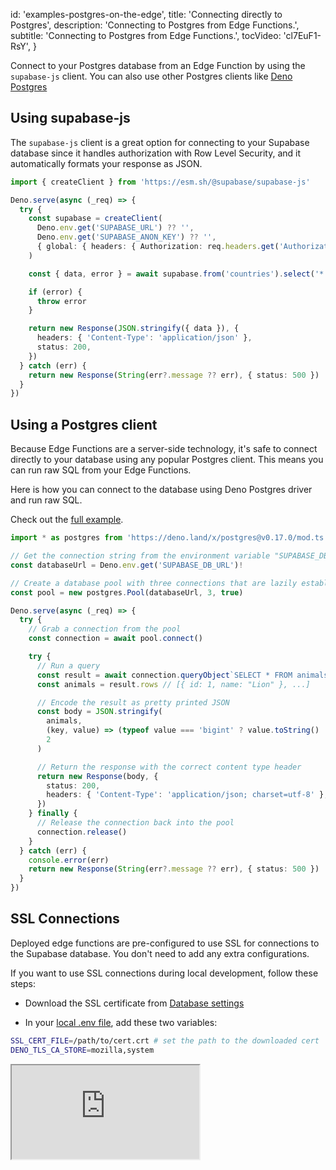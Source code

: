 
  id: 'examples-postgres-on-the-edge',
  title: 'Connecting directly to Postgres',
  description: 'Connecting to Postgres from Edge Functions.',
  subtitle: 'Connecting to Postgres from Edge Functions.',
  tocVideo: 'cl7EuF1-RsY',
}

Connect to your Postgres database from an Edge Function by using the `supabase-js` client.
You can also use other Postgres clients like [Deno Postgres](https://deno.land/x/postgres)

## Using supabase-js

The `supabase-js` client is a great option for connecting to your Supabase database since it handles authorization with Row Level Security, and it automatically formats your response as JSON.

```ts index.ts
import { createClient } from 'https://esm.sh/@supabase/supabase-js'

Deno.serve(async (_req) => {
  try {
    const supabase = createClient(
      Deno.env.get('SUPABASE_URL') ?? '',
      Deno.env.get('SUPABASE_ANON_KEY') ?? '',
      { global: { headers: { Authorization: req.headers.get('Authorization')! } } }
    )

    const { data, error } = await supabase.from('countries').select('*')

    if (error) {
      throw error
    }

    return new Response(JSON.stringify({ data }), {
      headers: { 'Content-Type': 'application/json' },
      status: 200,
    })
  } catch (err) {
    return new Response(String(err?.message ?? err), { status: 500 })
  }
})
```

## Using a Postgres client

Because Edge Functions are a server-side technology, it's safe to connect directly to your database using any popular Postgres client. This means you can run raw SQL from your Edge Functions.

Here is how you can connect to the database using Deno Postgres driver and run raw SQL.

Check out the [full example](https://github.com/supabase/supabase/tree/master/examples/edge-functions/supabase/functions/postgres-on-the-edge).

```ts index.ts
import * as postgres from 'https://deno.land/x/postgres@v0.17.0/mod.ts'

// Get the connection string from the environment variable "SUPABASE_DB_URL"
const databaseUrl = Deno.env.get('SUPABASE_DB_URL')!

// Create a database pool with three connections that are lazily established
const pool = new postgres.Pool(databaseUrl, 3, true)

Deno.serve(async (_req) => {
  try {
    // Grab a connection from the pool
    const connection = await pool.connect()

    try {
      // Run a query
      const result = await connection.queryObject`SELECT * FROM animals`
      const animals = result.rows // [{ id: 1, name: "Lion" }, ...]

      // Encode the result as pretty printed JSON
      const body = JSON.stringify(
        animals,
        (key, value) => (typeof value === 'bigint' ? value.toString() : value),
        2
      )

      // Return the response with the correct content type header
      return new Response(body, {
        status: 200,
        headers: { 'Content-Type': 'application/json; charset=utf-8' },
      })
    } finally {
      // Release the connection back into the pool
      connection.release()
    }
  } catch (err) {
    console.error(err)
    return new Response(String(err?.message ?? err), { status: 500 })
  }
})
```

## SSL Connections

Deployed edge functions are pre-configured to use SSL for connections to the Supabase database. You don't need to add any extra configurations.

If you want to use SSL connections during local development, follow these steps:

- Download the SSL certificate from [Database settings](https://supabase.com/dashboard/project/_/settings/database)

- In your [local .env file](https://supabase.com/docs/guides/functions/secrets), add these two variables:

```bash
SSL_CERT_FILE=/path/to/cert.crt # set the path to the downloaded cert
DENO_TLS_CA_STORE=mozilla,system
```

<div class="video-container">
  <iframe
    src="https://www.youtube-nocookie.com/embed/cl7EuF1-RsY"
    frameBorder="1"
    allow="accelerometer; autoplay; clipboard-write; encrypted-media; gyroscope; picture-in-picture"
    allowFullScreen
  ></iframe>
</div>


